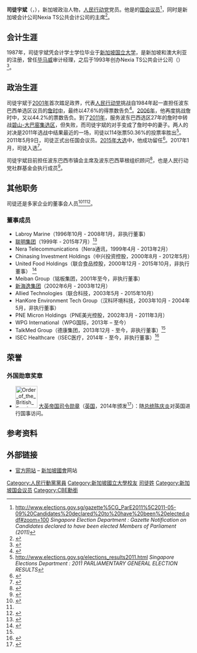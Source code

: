 {{Infobox officeholder
| honorific-prefix = [[尊敬的|尊敬的]]
| name             = 司徒宇斌<br/>{{lang|en|Sitoh Yih Pin}}
| honorific-suffix = [[新加坡國會|MP]]
| image            = 
| imagesize        = 
| caption          = 
| constituency_MP1 = {{tsl|en|Potong Pasir Single Member Constituency|波东巴西单选区}}
| term_start1      = 2011年5月8日
| term_end1        = 
| majority1        = 5,228    
| predecessor1     = [[詹時中|詹時中]]
| successor1       = 
| birth_date       = {{birth date and age|1963|12|02}}
| birth_place      = {{MAS}}[[新加坡州|新加坡州]]
| nationality      = {{SIN}}
| party            = {{PTR}}（2001）
| alma_mater       = [[新加坡国立大学|新加坡国立大学]]
}}

'''司徒宇斌'''（{{lang-en|Sitoh Yih Pin}}，{{bd|1963年|12月2日||}}），新加坡政治人物，[[人民行动党|人民行动党]]党员。他是{{tsl|en|Potong Pasir Single Member Constituency|波东巴西单选区}}的[[国会议员|国会议员]]<ref>http://www.elections.gov.sg/gazette%5CG_ParE2011%5C2011-05-09%20Candidates%20declared%20to%20have%20been%20elected.pdf#zoom=100 {{Wayback|url=http://www.elections.gov.sg/gazette%5CG_ParE2011%5C2011-05-09%20Candidates%20declared%20to%20have%20been%20elected.pdf#zoom=100 |date=20110624005440 }} ''Singapore Election Department : Gazette Notification on Candidates declared to have been elected Members of Parliament (2011)''</ref>，同时是新加坡会计公司Nexia TS公共会计公司的主席<ref name=":0">{{Cite web|url=https://www.bloomberg.com/research/stocks/private/person.asp?personId=7767305&privcapId=7767377|title=Yih Pin Sitoh: Executive Profile & Biography - Bloomberg|website=www.bloomberg.com|access-date=2017-09-11|archive-date=2017-09-11|archive-url=https://web.archive.org/web/20170911211425/https://www.bloomberg.com/research/stocks/private/person.asp?personId=7767305&privcapId=7767377|dead-url=no}}</ref>。

== 会计生涯 ==
1987年，司徒宇斌凭会计学士学位毕业于[[新加坡国立大学|新加坡国立大学]]，是新加坡和澳大利亚的注册{{le|特许会计师|Charted accountant}}，曾任[[毕马威|毕马威]]审计经理，之后于1993年创办Nexia TS公共会计公司（{{lang|en|Nexia TS Public Accounting}}）<ref>{{Cite web|url=http://www.nexiats.com.sg/index.php?page=about-us|title=Nexia TS - About Us|website=www.nexiats.com.sg|access-date=2017-09-11|archive-date=2017-09-11|archive-url=https://web.archive.org/web/20170911210151/http://www.nexiats.com.sg/index.php?page=about-us|dead-url=no}}</ref>。

== 政治生涯 ==
司徒宇斌于[[2001年新加坡大选|2001年]]首次踏足政界，代表[[人民行动党|人民行动党]]挑战自1984年起一直担任波东巴西单选区议员的[[詹时中|詹时中]]，最终以47.6%的得票数告负<ref>{{cite web |url=http://www.singapore-elections.com/candidates-s.html |title=Archived copy |access-date=2011-03-22 |dead-url=yes |archive-url=https://web.archive.org/web/20110501040252/http://www.singapore-elections.com/candidates-s.html |archive-date=2011-05-01 |website=Singapore Election Candidates }}</ref>。[[2006年新加坡大選|2006年]]，他再度挑战詹时中，又以44.2%的票数告负。到了[[2011年新加坡大选|2011年]]，服务波东巴西选区27年的詹时中转战[[碧山-大巴窑集选区|碧山-大巴窑集选区]]，但失败，而司徒宇斌的对手变成了詹时中的妻子{{le|罗文丽|Lina Chiam}}。两人的对决是2011年选战中结果最近的一场，司徒以114张票50.36%的投票率胜出<ref>http://www.elections.gov.sg/elections_results2011.html {{Wayback|url=http://www.elections.gov.sg/elections_results2011.html |date=20110513155116 }} ''Singapore Elections Department : 2011 PARLIAMENTARY GENERAL ELECTION RESULTS''</ref>。2011年5月9日，司徒正式出任国会议员。[[2015年新加坡大选|2015年大选]]中，他成功留任<ref>{{cite news|last1=Lee|first1=Min Kok|title=GE2015: PAP's Sitoh Yih Pin retains Potong Pasir SMC with 66.4 per cent of votes|url=http://www.straitstimes.com/politics/ge2015-paps-sitoh-yih-pin-retains-potong-pasir-smc-with-664-per-cent-of-votes|accessdate=2017-09-11|publisher=The Straits Times|date=2015-09-12|archive-date=2017-09-11|archive-url=https://web.archive.org/web/20170911205033/http://www.straitstimes.com/politics/ge2015-paps-sitoh-yih-pin-retains-potong-pasir-smc-with-664-per-cent-of-votes|dead-url=no}}</ref>。2017年1月，司徒入选{{le|人民行动党中央执行委员会|Central Executive Committee (PAP)}}<ref>{{cite news|title=4 new members co-opted into PAP's Central Executive Committee Read|url=http://www.channelnewsasia.com/news/singapore/4-new-members-co-opted-into-pap-s-central-executive-committee-7534868|accessdate=2017-09-11|publisher=Channel NewsAsia|date=2017-01-05|archive-date=2017-09-11|archive-url=https://web.archive.org/web/20170911205104/http://www.channelnewsasia.com/news/singapore/4-new-members-co-opted-into-pap-s-central-executive-committee-7534868|dead-url=no}}</ref>。

司徒宇斌目前担任波东巴西市镇会主席及波东巴西草根组织顾问<ref name=":1">{{Cite news|url=http://www.talkmed.com.sg/board-member/mr-sitoh-yih-pin/|title=Mr Sitoh Yih Pin - TalkMED Group Ltd|work=TalkMED Group Ltd|access-date=2017-09-11|archive-date=2017-09-11|archive-url=https://web.archive.org/web/20170911193640/http://www.talkmed.com.sg/board-member/mr-sitoh-yih-pin/|dead-url=no}}</ref>，也是人民行动党社群基金会执行成员<ref>{{cite web|title=PCF COUNCIL|url=http://www.pcf.org.sg/About-Us/Our-Structure/PCF-Council/Organisation|accessdate=2017-09-11|archive-url=https://web.archive.org/web/20170911162454/http://www.pcf.org.sg/About-Us/Our-Structure/PCF-Council/Organisation|archive-date=2017-09-11|dead-url=yes}}</ref>。

== 其他职务 ==
司徒还是多家企业的董事会人员<ref>{{Cite news|url=http://eresources.nlb.gov.sg/newspapers/Digitised/Article/today20110608-2.2.7.6|title=Are fewer MPs holding company directorships now?|last=Cheow|first=Xin Yi|date=2011-06-08|work=Today|access-date=2017-09-11|archive-date=2017-09-11|archive-url=https://web.archive.org/web/20170911163403/http://eresources.nlb.gov.sg/newspapers/Digitised/Article/today20110608-2.2.7.6|dead-url=no}}</ref><ref name=":0" /><ref>{{Cite web|url=http://infopub.sgx.com/FileOpen/Annex%20A%20-%20List%20of%20Directorship%20of%20Sitoh%20Yih%20Pin.ashx?App=Announcement&FileID=374801|title=Past Directorships of Sitoh Yih Pin for the last 5 years as at 23 October 2015|last=|first=|date=|website=|access-date=|archive-url=https://web.archive.org/web/20170911162001/http://infopub.sgx.com/FileOpen/Annex%20A%20-%20List%20of%20Directorship%20of%20Sitoh%20Yih%20Pin.ashx?App=Announcement&FileID=374801|archive-date=2017-09-11|dead-url=yes}}</ref>。

=== 董事成员 ===
* Labroy Marine（1996年10月 - 2008年1月，非执行董事） 
* [[联明集团|联明集团]]（1999年 - 2015年7月）<ref>{{Cite news|url=http://www.straitstimes.com/business/companies-markets/two-independent-directors-leave-lian-beng-board|title=Two independent directors leave Lian Beng board|last=hermes|date=2015-07-13|work=The Straits Times|access-date=2017-09-11|archive-date=2017-09-11|archive-url=https://web.archive.org/web/20170911170503/http://www.straitstimes.com/business/companies-markets/two-independent-directors-leave-lian-beng-board|dead-url=no}}</ref>
* Nera Telecommunications（Nera通讯，1999年4月 - 2013年2月）
* Chinasing Investment Holdings（中兴投资控股，2000年8月 - 2012年5月）
* United Food Holdings（联合食品控股，2000年12月 - 2015年10月，非执行董事） <ref>{{Cite web|url=https://www.unitedfood.com.sg/resources/23Oct2015%20Annc%20-%20Cessation%20Template%20(Sitoh%20Yih%20Pin).pdf|title=Announcement of Cessation::Resignation of Independent Director|last=|first=|date=|website=|access-date=|archive-date=2017-09-11|archive-url=https://web.archive.org/web/20170911162503/https://www.unitedfood.com.sg/resources/23Oct2015%20Annc%20-%20Cessation%20Template%20(Sitoh%20Yih%20Pin).pdf|dead-url=no}}</ref>
* Meiban Group（铭板集团，2001年至今，非执行董事）
* [[新海逸集团|新海逸集团]]（2002年6月 - 2003年12月）
* Allied Technologies（联合科技，2003年5月 - 2015年10月）
* HanKore Environment Tech Group（汉科环境科技，2003年10月 - 2004年5月，非执行董事）
* PNE Micron Holdings（PNE美光控股，2002年3月 - 2011年3月）
* WPG International（WPG国际，2013年 – 至今）
* TalkMed Group（德康集团，2013年12月 - 至今，非执行董事）<ref name=":1" />
* ISEC Healthcare（ISEC医疗，2014年 - 至今，非执行董事）<ref>{{Cite web|url=http://isechealthcare.com/our-directors/|title=ISEC Healthcare – Our Directors|website=isechealthcare.com|access-date=2017-09-11|archive-date=2017-09-11|archive-url=https://web.archive.org/web/20170911205835/http://isechealthcare.com/our-directors/|dead-url=no}}</ref>

==荣誉==
===外国勋章奖章===
* [[File:Order_of_the_British_Empire_(Civil)_Ribbon.svg|60px]] [[大英帝国勋章|大英帝国司令勋章]]（[[英国|英国]]，2014年颁发<ref>{{en}}{{cite web |url=https://www.gov.uk/government/publications/honorary-british-awards-to-foreign-nationals-2014 |title=Honorary British awards to foreign nationals - 2014 |publisher=Gov.uk |date=2016-03-24 |accessdate=2021-06-11 |archive-date=2022-05-02 |archive-url=https://web.archive.org/web/20220502174807/https://assets.publishing.service.gov.uk/government/uploads/system/uploads/attachment_data/file/509625/2014_Honorary_Awards_-_Final_-_a.pdf |dead-url=no}}</ref>）：随[[新加坡总统|总统]][[陈庆炎|陈庆炎]]对英国进行国事访问。

== 参考资料 ==
{{Reflist}}

== 外部链接 ==
*[https://web.archive.org/web/20160216230101/http://www.parliament.gov.sg/mp/sitoh-yih-pin?viewcv=Sitoh%20Yih%20Pin 官方网站] – [[新加坡國會|新加坡國會]]网站

{{s-start}}
{{s-par}}
{{s-bef | before   = [[詹時中|詹時中]]}}
{{s-ttl | title    = [[新加坡国会|新加坡国会]]议员 <br />{{tsl|en|Potong Pasir SMC|波东巴西单选区}}
        | years    = 2011 – 至今}}
{{s-inc}}
{{s-end}}

{{Singapore Parliament 2011}}
{{Singapore Parliament 2016}}
{{Singapore Parliament 2020}}

{{Authority control}}

{{DEFAULTSORT:Sitoh, Yih Pin}}
[[Category:人民行動黨黨員|Category:人民行動黨黨員]]
[[Category:新加坡國立大學校友|Category:新加坡國立大學校友]]
[[Category:司徒姓|]]
[[Category:新加坡国会议员|Category:新加坡国会议员]]
[[Category:CBE勳銜|Category:CBE勳銜]]